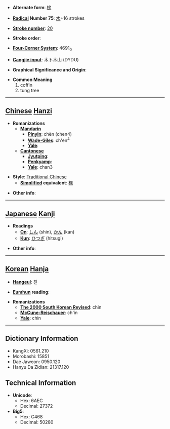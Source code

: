 * '''Alternate form''': [[榇]]

* '''[[Wiktionary:Chinese radical index| Radical]] Number 75''': [[Wiktionary:Chinese radical index 木|木]]+16 strokes

* '''[[Wiktionary:Chinese total strokes index|Stroke number]]''': [[Wiktionary:Chinese total strokes index 20|20]]

* '''Stroke order''': 

* '''[[Wiktionary:Chinese four corner index|Four-Corner System]]''': 4691<sub>0</sub>

* '''[[Wiktionary:Chinese Cangjie index|Cangjie input]]''': 木卜木山 (DYDU)

* '''Graphical Significance and Origin''': 

* '''Common Meaning'''
*#coffin
*# tung tree


----

== [[Chinese]] [[Hanzi]] ==

* '''Romanizations'''
** '''[[Mandarin]]'''
*** '''[[Pinyin]]''': chèn (chen4)
*** '''[[Wade-Giles]]''': ch'en<sup>4</sup>
*** '''[[Yale]]''': 
** '''[[Cantonese]]'''
*** '''[[Jyutping]]''':
*** '''[[Penkyamp]]''': 
*** '''[[Yale]]''': chan3

* '''Style''': [[Traditional Chinese]] 
** '''[[Simplified Chinese|Simplified]] equivalent''': [[榇]]

* '''Other info''': 

----

== [[Japanese]] [[Kanji]] ==

* '''Readings'''
** '''[[On]]''': [[しん]] (shin), [[かん]] (kan)
** '''[[Kun]]''': [[ひつぎ]] (hitsugi)

* '''Other info''':  

----

== [[Korean]] [[Hanja]] ==

* '''[[Hangeul]]''': 친

* '''[[Eumhun]] reading''': 

* '''Romanizations'''
** '''[[The 2000 South Korean Revised Romanization|The 2000 South Korean Revised]]''': chin
** '''[[McCune-Reischauer]]''': ch'in
** '''[[Yale]]''': chin

----

== Dictionary Information ==

* KangXi: 0561.210
* Morobashi: 15851
* Dae Jaweon: 0950.120
* Hanyu Da Zidian: 21317.120

== Technical Information ==

* '''Unicode''':
** Hex: 6AEC
** Decimal: 27372
* '''Big5''':
** Hex: C468
** Decimal: 50280